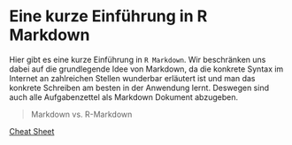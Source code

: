 # Eine kurze Einführung in R Markdown {#markdown}

Hier gibt es eine kurze Einführung in `R Markdown`.
Wir beschränken uns dabei auf die grundlegende Idee von Markdown, da die 
konkrete Syntax im Internet an zahlreichen Stellen wunderbar erläutert ist 
und man das konkrete Schreiben am besten in der Anwendung lernt. 
Deswegen sind auch alle Aufgabenzettel als Markdown Dokument abzugeben.

> Markdown vs. R-Markdown

[Cheat Sheet](https://rstudio.com/wp-content/uploads/2016/03/rmarkdown-cheatsheet-2.0.pdf)

